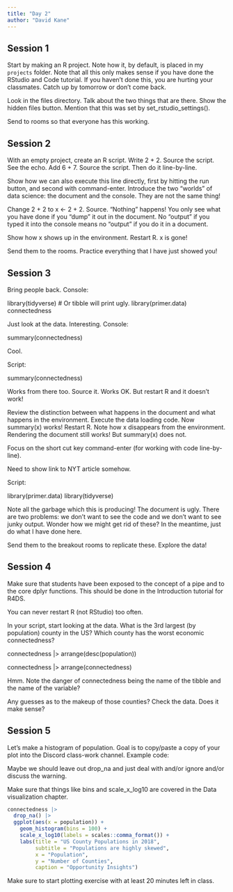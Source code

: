 ```yaml
---
title: "Day 2"
author: "David Kane"
---
```


## Session 1

Start by making an R project. Note how it, by default, is placed in my `projects` folder. Note that all this only makes sense if you have done the RStudio and Code tutorial. If you haven't done this, you are hurting your classmates. Catch up by tomorrow or don't come back.

Look in the files directory. Talk about the two things that are there. Show the hidden files button. Mention that this was set by set_rstudio_settings().

Send to rooms so that everyone has this working.

## Session 2

With an empty project, create an R script. Write 2 + 2. Source the script. See the echo. Add 6 + 7. Source the script. Then do it line-by-line. 

Show how we can also execute this line directly, first by hitting the run button, and second with command-enter. Introduce the two "worlds" of data science: the document and the console. They are not the same thing!

Change 2 + 2 to x <- 2 + 2. Source. "Nothing" happens! You only see what you have done if you "dump" it out in the document. No "output" if you typed it into the console means no "output" if you do it in a document.

Show how x shows up in the environment. Restart R. x is gone!

Send them to the rooms. Practice everything that I have just showed you!

## Session 3

Bring people back. Console:

library(tidyverse) # Or tibble will print ugly.
library(primer.data)
connectedness

Just look at the data. Interesting. Console:

summary(connectedness)

Cool.

Script:

summary(connectedness)

Works from there too. Source it. Works OK. But restart R and it doesn't work!

Review the distinction between what happens in the document and what happens in the environment. Execute the data loading code. Now summary(x) works! Restart R. Note how x disappears from the environment. Rendering the document still works! But summary(x) does not.

Focus on the short cut key command-enter (for working with code line-by-line).

Need to show link to NYT article somehow.

Script:

library(primer.data) 
library(tidyverse)


Note all the garbage which this is producing! The document is ugly. There are two problems: we don't want to see the code and we don't want to see junky output. Wonder how we might get rid of these? In the meantime, just do what I have done here.

Send them to the breakout rooms to replicate these. Explore the data!

## Session 4

Make sure that students have been exposed to the concept of a pipe and to the core dplyr functions. This should be done in the Introduction tutorial for R4DS.

You can never restart R (not RStudio) too often.

In your script, start looking at the data. What is the 3rd largest (by population) county in the US? Which county has the worst economic connectedness?

connectedness |> 
  arrange(desc(population))

connectedness |> 
  arrange(connectedness)
  
Hmm. Note the danger of connectedness being the name of the tibble and the name of the variable?  

Any guesses as to the makeup of those counties? Check the data. Does it make sense?

## Session 5

Let's make a histogram of population. Goal is to copy/paste a copy of your plot into the Discord class-work channel. Example code:

Maybe we should leave out drop_na and just deal with and/or ignore and/or discuss the warning.

Make sure that things like bins and scale_x_log10 are covered in the Data visualization chapter.


```r
connectedness |> 
  drop_na() |> 
  ggplot(aes(x = population)) +
    geom_histogram(bins = 100) +
    scale_x_log10(labels = scales::comma_format()) +
    labs(title = "US County Populations in 2018",
         subtitle = "Populations are highly skewed",
         x = "Population",
         y = "Number of Counties",
         caption = "Opportunity Insights")
```

Make sure to start plotting exercise with at least 20 minutes left in class.

